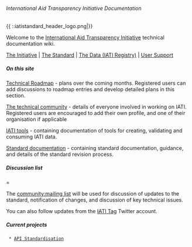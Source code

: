 ====== International Aid Transparency Initiative Documentation ======
{{ ::iatistandard_header_logo.png|}}

Welcome to the [[http://www.aidtransparency.net|International Aid Transparency Initiative]] technical documentation wiki. 

[[http://www.aidtransparency.net|The Initiative]] | [[http://www.iatistandard.org|The Standard]] | [[http://www.iatiregistry.org|The Data (IATI Registry)]] | [[http://support.iatistandard.org|User Support]]

===== On this site =====

[[roadmap:start|Technical Roadmap]] - plans over the coming months. Registered users can add discussions to roadmap entries and develop detailed plans in this section.

[[community:start|The technical community]] - details of everyone involved in working on IATI. Registered users are encouraged to add their own profile, and one of their organisation if applicable 

[[tools:start|IATI tools]] - containing documentation of tools for creating, validating and consuming IATI data. 

[[standard:start|Standard documentation]] - containing standard documentation, guidance, and details of the standard revision process.

===== Discussion list ======

The [[community:mailing list]] will be used for discussion of updates to the standard, notification of changes, and discussion of key technical issues.

You can also follow updates from the [[https://twitter.com/iati_tag|IATI Tag]] Twitter account. 

===== Current projects =====

  * [[roadmap:api standardisation|API Standardisation]]
